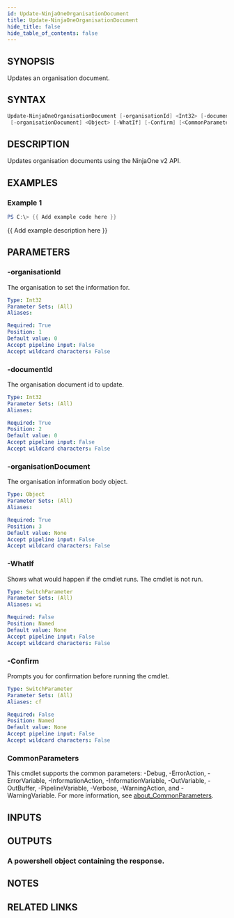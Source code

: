 ```yaml
---
id: Update-NinjaOneOrganisationDocument
title: Update-NinjaOneOrganisationDocument
hide_title: false
hide_table_of_contents: false
---
```


## SYNOPSIS

Updates an organisation document.

## SYNTAX

```powershell
Update-NinjaOneOrganisationDocument [-organisationId] <Int32> [-documentId] <Int32>
 [-organisationDocument] <Object> [-WhatIf] [-Confirm] [<CommonParameters>]
```

## DESCRIPTION

Updates organisation documents using the NinjaOne v2 API.

## EXAMPLES

### Example 1

```powershell
PS C:\> {{ Add example code here }}
```

{{ Add example description here }}

## PARAMETERS

### -organisationId

The organisation to set the information for.

```yaml
Type: Int32
Parameter Sets: (All)
Aliases:

Required: True
Position: 1
Default value: 0
Accept pipeline input: False
Accept wildcard characters: False
```

### -documentId

The organisation document id to update.

```yaml
Type: Int32
Parameter Sets: (All)
Aliases:

Required: True
Position: 2
Default value: 0
Accept pipeline input: False
Accept wildcard characters: False
```

### -organisationDocument

The organisation information body object.

```yaml
Type: Object
Parameter Sets: (All)
Aliases:

Required: True
Position: 3
Default value: None
Accept pipeline input: False
Accept wildcard characters: False
```

### -WhatIf

Shows what would happen if the cmdlet runs.
The cmdlet is not run.

```yaml
Type: SwitchParameter
Parameter Sets: (All)
Aliases: wi

Required: False
Position: Named
Default value: None
Accept pipeline input: False
Accept wildcard characters: False
```

### -Confirm

Prompts you for confirmation before running the cmdlet.

```yaml
Type: SwitchParameter
Parameter Sets: (All)
Aliases: cf

Required: False
Position: Named
Default value: None
Accept pipeline input: False
Accept wildcard characters: False
```

### CommonParameters

This cmdlet supports the common parameters: -Debug, -ErrorAction, -ErrorVariable, -InformationAction, -InformationVariable, -OutVariable, -OutBuffer, -PipelineVariable, -Verbose, -WarningAction, and -WarningVariable. For more information, see [about_CommonParameters](http://go.microsoft.com/fwlink/?LinkID=113216).

## INPUTS

## OUTPUTS

### A powershell object containing the response.

## NOTES

## RELATED LINKS
